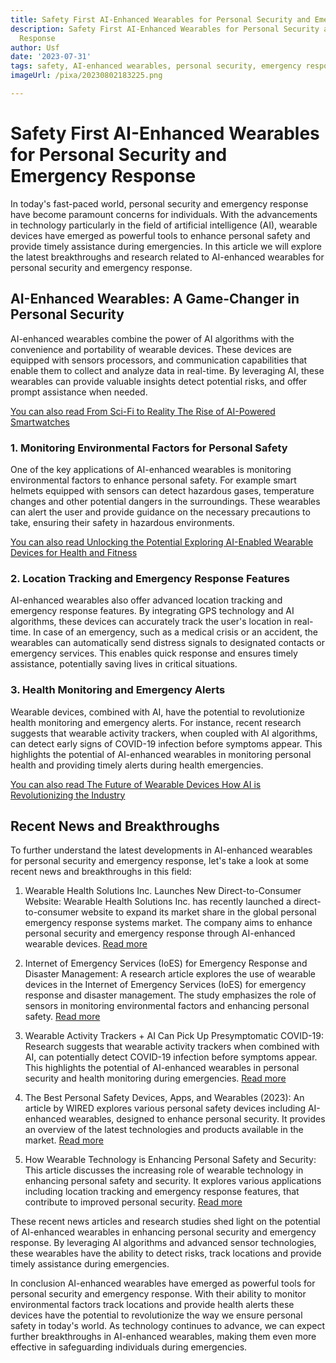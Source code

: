```yaml
---
title: Safety First AI-Enhanced Wearables for Personal Security and Emergency Response
description: Safety First AI-Enhanced Wearables for Personal Security and Emergency
  Response
author: Usf
date: '2023-07-31'
tags: safety, AI-enhanced wearables, personal security, emergency response
imageUrl: /pixa/20230802183225.png

---
```

# Safety First AI-Enhanced Wearables  for  Personal Security and Emergency Response

In today's fast-paced world, personal  security and emergency response have become paramount  concerns for individuals. With the advancements  in technology particularly in the field of artificial intelligence (AI), wearable devices have  emerged as powerful tools to enhance personal safety and provide timely assistance  during emergencies. In this article we will explore the latest breakthroughs and research related to  AI-enhanced wearables  for personal security and emergency response.

## AI-Enhanced Wearables: A Game-Changer in Personal Security

AI-enhanced wearables  combine the power of AI algorithms  with the convenience and portability of wearable devices. These devices are equipped with sensors processors,  and communication capabilities that enable them to collect and analyze data in real-time. By leveraging AI, these wearables can  provide valuable insights  detect potential risks,  and offer  prompt  assistance  when needed.

[You can also read From Sci-Fi to Reality  The Rise of AI-Powered Smartwatches](From%20Sci-Fi%20to%20Reality%20The%20Rise%20of%20AI-Powered%20Smartwatches)


### 1. Monitoring Environmental Factors for Personal Safety

One of the key applications of AI-enhanced wearables is monitoring environmental factors to enhance personal safety. For example smart helmets equipped with sensors can detect hazardous gases, temperature changes and other potential dangers in the surroundings. These wearables can alert the user  and provide guidance on the necessary precautions to take, ensuring  their safety in hazardous environments.

[You can also read Unlocking the Potential Exploring AI-Enabled Wearable Devices  for Health and Fitness](Unlocking%20the%20Potential%20Exploring%20AI-Enabled%20Wearable%20Devices%20for%20Health%20and%20Fitness)


### 2. Location  Tracking and  Emergency Response Features

AI-enhanced wearables also offer advanced location tracking and emergency response features. By integrating GPS technology and AI  algorithms, these devices can accurately track the  user's location in real-time. In case of  an emergency, such  as  a medical crisis or an accident, the wearables can automatically send distress  signals to  designated contacts  or emergency services.  This enables quick response  and ensures timely assistance, potentially saving lives in  critical situations.

### 3. Health Monitoring and Emergency Alerts

Wearable devices, combined with AI, have the potential to revolutionize health monitoring and emergency alerts. For instance, recent research suggests that wearable activity trackers, when coupled  with AI algorithms, can detect early  signs of COVID-19  infection before symptoms appear. This highlights the potential of AI-enhanced wearables in monitoring personal health and providing timely alerts during health emergencies.

[You can also read The Future of Wearable  Devices How AI is  Revolutionizing the Industry](The%20Future%20of%20Wearable%20Devices%20How%20AI%20is%20Revolutionizing%20the%20Industry)


## Recent News and Breakthroughs

To further understand the latest developments in AI-enhanced wearables for personal security and emergency response, let's take a look at some recent news and breakthroughs in this field:

1. Wearable  Health  Solutions Inc. Launches New Direct-to-Consumer  Website: Wearable Health Solutions Inc. has recently launched a direct-to-consumer website to  expand its market share in the global personal emergency response  systems market. The company aims to enhance personal security and  emergency response through AI-enhanced wearable devices. [Read more](https://finance.yahoo.com/news/wearable-health-solutions-inc-launches-124500644.html)

2. Internet  of Emergency Services (IoES) for Emergency Response and Disaster Management: A research article explores the use of wearable devices in  the Internet of Emergency Services (IoES)  for  emergency response and disaster management. The study emphasizes the role of sensors in monitoring environmental factors  and enhancing personal  safety. [Read more](https://www.mdpi.com/2224-2708/12/3/41)

3. Wearable Activity Trackers + AI Can Pick Up Presymptomatic  COVID-19: Research suggests that wearable activity  trackers when combined with AI, can potentially detect COVID-19 infection before symptoms appear. This highlights the  potential of AI-enhanced  wearables in personal security and health monitoring  during emergencies. [Read more](https://www.bmj.com/company/newsroom/wearable-activity-trackers-ai-might-be-used-to-pick-up-presymptomatic-covid-19/)

4. The Best Personal  Safety Devices, Apps, and Wearables (2023): An article by WIRED  explores various  personal safety devices including AI-enhanced wearables,  designed to enhance personal security. It provides an overview of the latest technologies and products available in the market. [Read  more](https://www.wired.com/story/best-personal-safety-tech/)

5. How Wearable Technology is Enhancing Personal Safety and Security: This article discusses the increasing role of  wearable  technology in enhancing personal safety and  security. It explores  various applications including location tracking and emergency response features, that contribute to improved personal  security. [Read more](https://ts2.space/en/how-wearable-technology-is-enhancing-personal-safety-and-security/)

These recent news articles and research studies shed light on the potential of AI-enhanced wearables in enhancing personal security and emergency response. By leveraging AI  algorithms and advanced sensor technologies, these wearables have the ability to detect risks, track locations and provide timely assistance during emergencies.

In conclusion AI-enhanced wearables have emerged as powerful tools for personal security and emergency response. With their ability to  monitor environmental factors track locations and provide health alerts these devices have the potential to revolutionize the  way we ensure personal safety in  today's world. As  technology continues to advance, we can expect further breakthroughs in  AI-enhanced wearables, making them  even more effective in safeguarding individuals during emergencies.